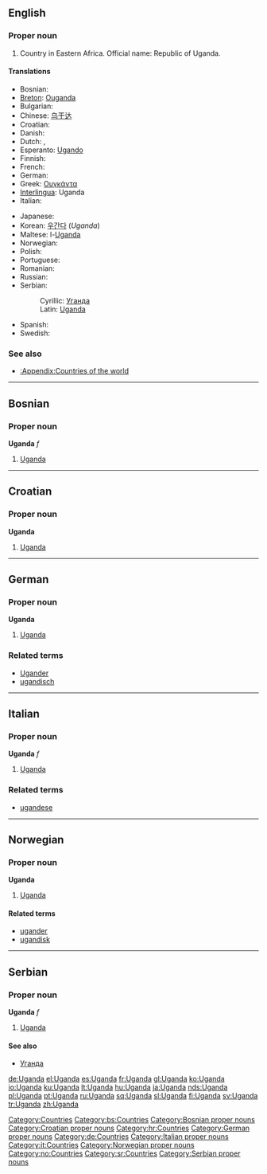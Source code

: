 ==English==
{{wikipedia}}

===Proper noun===
{{en-proper noun}}

# Country in Eastern Africa. Official name: Republic of Uganda.

====Translations====
{{top}}
*Bosnian: {{t-|bs|Uganda|f}}
*[[Breton]]: [[Ouganda]]
* Bulgarian: {{t-|bg|Уганда|sc=Cyrl}}
*Chinese: [[乌干达]]
*Croatian: {{t-|hr|Uganda|f}}
* Danish: {{t-|da|Uganda}}
* Dutch: {{t-|nl|Uganda}}, {{t-|nl|Oeganda}}
*Esperanto: [[Ugando]]
* Finnish: {{t+|fi|Uganda}}
* French: {{t+|fr|Ouganda}}
* German: {{t+|de|Uganda}}
*Greek: [[Ουγκάντα]] {{f}}
*[[Interlingua]]: Uganda
* Italian: {{t-|it|Uganda}}
{{mid}}
* Japanese: {{t+|ja|ウガンダ|tr=Uganda|sc=Jpan}}
*Korean: [[우간다]] (''Uganda'')
*Maltese: l-[[Uganda]]
* Norwegian: {{t-|no|Uganda}}
* Polish: {{t+|pl|Uganda}}
* Portuguese: {{t+|pt|Uganda}}
* Romanian: {{t-|ro|Uganda|f}}
* Russian: {{t+|ru|Уганда|sc=Cyrl}}
*Serbian:
*:Cyrillic: [[Уганда#Serbian|Уганда]] {{f}}
*:Latin: [[Uganda#Serbian|Uganda]] {{f}}
* Spanish: {{t+|es|Uganda}}
* Swedish: {{t+|sv|Uganda}}
{{bottom}}

===See also===
*[[:Appendix:Countries of the world]]

[[Category:Countries]]

----

==Bosnian==

===Proper noun===
'''Uganda''' ''f''

# [[#English|Uganda]]

[[Category:bs:Countries]]
[[Category:Bosnian proper nouns]]

----

==Croatian==

===Proper noun===
'''Uganda''' {{f}}

# [[#English|Uganda]]

[[Category:Croatian proper nouns]]
[[Category:hr:Countries]]

----

==German==

===Proper noun===
'''Uganda'''

# [[#English|Uganda]]

===Related terms===
*[[Ugander]]
*[[ugandisch]]

[[Category:German proper nouns]]
[[Category:de:Countries]]

----

==Italian==

===Proper noun===
'''Uganda''' ''f''

# [[#English|Uganda]]

===Related terms===
*[[ugandese]]

[[Category:Italian proper nouns]]
[[Category:it:Countries]]

----

==Norwegian==

===Proper noun===
'''Uganda'''

# [[#English|Uganda]]

====Related terms====
*[[ugander]]
*[[ugandisk]]

[[Category:Norwegian proper nouns]]
[[Category:no:Countries]]

----

==Serbian==

===Proper noun===
'''Uganda''' ''f''

# [[#English|Uganda]]

====See also====
*[[Уганда]]

[[Category:sr:Countries]]
[[Category:Serbian proper nouns]]

[[de:Uganda]]
[[el:Uganda]]
[[es:Uganda]]
[[fr:Uganda]]
[[gl:Uganda]]
[[ko:Uganda]]
[[io:Uganda]]
[[ku:Uganda]]
[[lt:Uganda]]
[[hu:Uganda]]
[[ja:Uganda]]
[[nds:Uganda]]
[[pl:Uganda]]
[[pt:Uganda]]
[[ru:Uganda]]
[[sq:Uganda]]
[[sl:Uganda]]
[[fi:Uganda]]
[[sv:Uganda]]
[[tr:Uganda]]
[[zh:Uganda]]